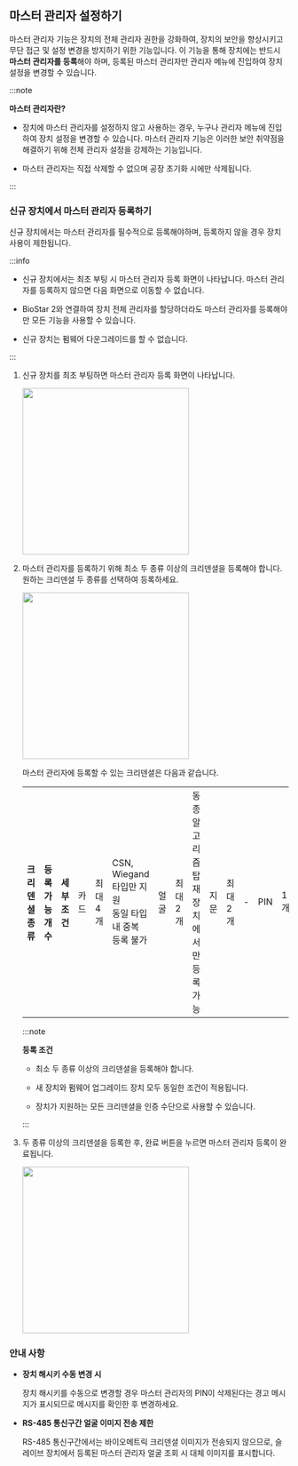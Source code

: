 ## 마스터 관리자 설정하기

<Cmd>마스터 관리자</Cmd> 기능은 장치의 전체 관리자 권한을 강화하여, 장치의 보안을 향상시키고 무단 접근 및 설정 변경을 방지하기 위한 기능입니다. 이 기능을 통해 장치에는 반드시 **마스터 관리자를 등록**해야 하며, 등록된 마스터 관리자만 관리자 메뉴에 진입하여 장치 설정을 변경할 수 있습니다.

:::note

**마스터 관리자란?**

* 장치에 마스터 관리자를 설정하지 않고 사용하는 경우, 누구나 관리자 메뉴에 진입하여 장치 설정을 변경할 수 있습니다. 마스터 관리자 기능은 이러한 보안 취약점을 해결하기 위해 전체 관리자 설정을 강제하는 기능입니다.

* 마스터 관리자는 직접 삭제할 수 없으며 <Cmd>공장 초기화</Cmd> 시에만 삭제됩니다.

:::

### 신규 장치에서 마스터 관리자 등록하기

신규 장치에서는 마스터 관리자를 필수적으로 등록해야하며, 등록하지 않을 경우 장치 사용이 제한됩니다.

:::info

* 신규 장치에서는 최초 부팅 시 <Cmd>마스터 관리자</Cmd> 등록 화면이 나타납니다. <Cmd>마스터 관리자</Cmd>를 등록하지 않으면 다음 화면으로 이동할 수 없습니다.

* BioStar 2와 연결하여 장치 전체 관리자를 할당하더라도 <Cmd>마스터 관리자</Cmd>를 등록해야만 모든 기능을 사용할 수 있습니다.

* 신규 장치는 펌웨어 다운그레이드를 할 수 없습니다.

:::

1. 신규 장치를 최초 부팅하면 <Cmd>마스터 관리자</Cmd> 등록 화면이 나타납니다.

    <Image src='/img/how-to/setting-master-admin-1.png' width='300px' />

1. <Cmd>마스터 관리자</Cmd>를 등록하기 위해 최소 두 종류 이상의 크리덴셜을 등록해야 합니다. 원하는 크리덴셜 두 종류를 선택하여 등록하세요.

    <Image src='/img/how-to/setting-master-admin-2.png' width='300px' />

    <Cmd>마스터 관리자</Cmd>에 등록할 수 있는 크리덴셜은 다음과 같습니다.

    <Table>
      <Tbody>
      <Row>
        <Th>크리덴셜 종류</Th>
        <Th>등록 가능 개수</Th>
        <Th>세부 조건</Th>
      </Row>
      <Row>
        <Td>카드</Td>
        <Td>최대 4개</Td>
        <Td>CSN, Wiegand 타입만 지원<br/>동일 타입 내 중복 등록 불가</Td>
      </Row>
      <Row>
        <Td>얼굴</Td>
        <Td>최대 2개</Td>
        <Td>동종 알고리즘 탑재 장치에서만 등록 가능</Td>
      </Row>
      <Row>
        <Td>지문</Td>
        <Td>최대 2개</Td>
        <Td>-</Td>
      </Row>
      <Row>
        <Td>PIN</Td>
        <Td>1개</Td>
        <Td>최소 8자리 이상</Td>
      </Row>
      </Tbody>
    </Table>

    :::note

    **등록 조건**

    * 최소 두 종류 이상의 크리덴셜을 등록해야 합니다.

    * 새 장치와 펌웨어 업그레이드 장치 모두 동일한 조건이 적용됩니다.

    * 장치가 지원하는 모든 크리덴셜을 인증 수단으로 사용할 수 있습니다.

    :::

1. 두 종류 이상의 크리덴셜을 등록한 후, <Cmd>완료</Cmd> 버튼을 누르면 <Cmd>마스터 관리자</Cmd> 등록이 완료됩니다.

    <Image src='/img/how-to/setting-master-admin-3.png' width='300px' />

### 안내 사항

* **장치 해시키 수동 변경 시**

  장치 해시키를 수동으로 변경할 경우 마스터 관리자의 PIN이 삭제된다는 경고 메시지가 표시되므로 메시지를 확인한 후 변경하세요.

* **RS-485 통신구간 얼굴 이미지 전송 제한**

  RS-485 통신구간에서는 바이오메트릭 크리덴셜 이미지가 전송되지 않으므로, 슬레이브 장치에서 등록된 마스터 관리자 얼굴 조회 시 대체 이미지를 표시합니다.